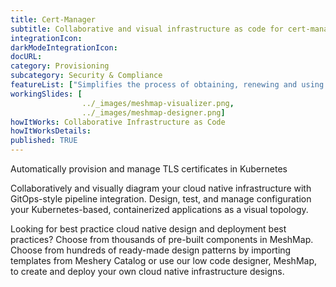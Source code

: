 ```yaml
---
title: Cert-Manager
subtitle: Collaborative and visual infrastructure as code for cert-manager-csi-driver-cacerts
integrationIcon: 
darkModeIntegrationIcon: 
docURL: 
category: Provisioning
subcategory: Security & Compliance
featureList: ["Simplifies the process of obtaining, renewing and using those certificates.","Supports issuing certificates from a variety of sources.","Ensures certificates remain valid and up to date."]
workingSlides: [
				../_images/meshmap-visualizer.png,
				../_images/meshmap-designer.png]
howItWorks: Collaborative Infrastructure as Code
howItWorksDetails: 
published: TRUE
---
```

Automatically provision and manage TLS certificates in Kubernetes
<p>
    Collaboratively and visually diagram your cloud native infrastructure with GitOps-style pipeline integration. Design, test, and manage configuration your Kubernetes-based, containerized applications as a visual topology.
</p>
<p>
    Looking for best practice cloud native design and deployment best practices? Choose from thousands of pre-built components in MeshMap. Choose from hundreds of ready-made design patterns by importing templates from Meshery Catalog or use our low code designer, MeshMap, to create and deploy your own cloud native infrastructure designs.
</p>